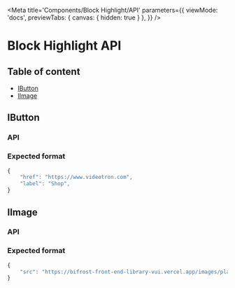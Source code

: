 
<Meta
    title='Components/Block Highlight/API'
    parameters={{
        viewMode: 'docs',
        previewTabs: {
            canvas: { hidden: true }
        },
    }}
/>

# Block Highlight API

## Table of content

- <a href="#ibutton" target="_self">IButton</a>
- <a href="#iimage" target="_self">IImage</a>

## IButton

<h3 id="ibutton-api">API</h3>

<ArgsTable of={ButtonAPI} />

<h3 id="ibutton-format">Expected format</h3>

```jsx
{
    "href": "https://www.videotron.com",
    "label": "Shop",
}
```

## IImage

<h3 id="iimage-api">API</h3>

<ArgsTable of={ImageAPI} />

<h3 id="iimage-format">Expected format</h3>

```jsx
{
    "src": "https://bifrost-front-end-library-vui.vercel.app/images/placeholder/800x600.png",
}
```
